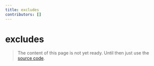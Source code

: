 ```yaml
---
title: excludes
contributors: []
---
```


# excludes

> The content of this page is not yet ready. Until then just use the [source code](https://github.com/fabian-hiller/valibot/blob/main/library/src/validations/excludes/excludes.ts).
